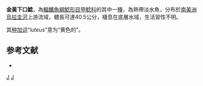 {{Speciesbox
| status = LC
| status_system = IUCN3.1
| genus = Hypostomus
| species = luteus
| authority = [[Godoy|Godoy]], 1980
| synonyms = *''Plecostomus luteus'' <small>Godoy, 1980</small>
}}

'''金黃下口鯰'''，為[[輻鰭魚綱|輻鰭魚綱]][[鯰形目|鯰形目]][[甲鯰科|甲鯰科]]的其中一[[種|種]]，為熱帶淡水魚，分布於[[南美洲|南美洲]][[烏拉圭河|烏拉圭河]]上游流域，體長可達40.5公分，棲息在底層水域，生活習性不明。

其[[种加词|种加词]]“''luteus''”意为“黄色的”。

== 参考文献 ==
*{{FishBase_species|genus=Hypostomus|species=luteus|year=2014|month=12}}

{{Taxonbar|from=Q6404850}}

[[Category:下口鯰屬|J]]
[[Category:1980年描述的魚類|J]]